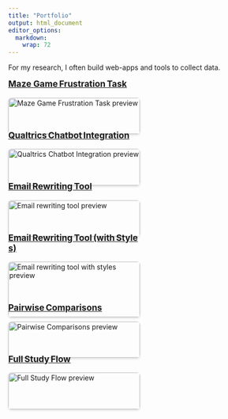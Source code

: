 ```yaml
---
title: "Portfolio"
output: html_document
editor_options: 
  markdown: 
    wrap: 72
---
```



For my research, I often build web-apps and tools to collect data.

<style>
/* --- Simple two‑column portfolio grid --- */
.portfolio-row {
  display: flex;
  flex-wrap: wrap;
  margin: -15px;
}
.portfolio-item {
  width: 50%;
  padding: 15px;
}
.portfolio-item img {
  width: 100%;
  border-radius: 6px;
  box-shadow: 0 2px 4px rgba(0,0,0,0.15);
  transition: transform 0.3s, box-shadow 0.3s;
}
.portfolio-item img:hover {
  transform: scale(1.03);
  box-shadow: 0 4px 12px rgba(0,0,0,0.30);
}
.portfolio-item h3 {
  margin-top: 0;
  font-size: 1.25em;
}
</style>

<div class="portfolio-row">
<div class="portfolio-item">
<h3><a href="https://maze-game-react.vercel.app" target="_blank">Maze Game Frustration Task</a></h3>
<a href="https://maze-game-react.vercel.app" target="_blank">
<img src="https://image.thum.io/get/width/800/crop/https://maze-game-react.vercel.app" alt="Maze Game Frustration Task preview">
</a>
</div>

<div class="portfolio-item">
<h3><a href="https://reframe001-7a186c892e5e.herokuapp.com/?condition=emotion" target="_blank">Qualtrics Chatbot Integration</a></h3>
<a href="https://reframe001-7a186c892e5e.herokuapp.com/?condition=emotion" target="_blank">
<img src="https://image.thum.io/get/width/800/crop/https://reframe001-7a186c892e5e.herokuapp.com/?condition=emotion" alt="Qualtrics Chatbot Integration preview">
</a>
</div>

<div class="portfolio-item">
<h3><a href="https://ai-writing-busy-readers.vercel.app" target="_blank">Email Rewriting Tool</a></h3>
<a href="https://ai-writing-busy-readers.vercel.app" target="_blank">
<img src="https://image.thum.io/get/width/800/crop/https://ai-writing-busy-readers.vercel.app" alt="Email rewriting tool preview">
</a>
</div>

<div class="portfolio-item">
<h3><a href="https://todd-app-styles-nkwb6z4v8-lirabenjamins-projects.vercel.app" target="_blank">Email Rewriting Tool (with Styles)</a></h3>
<a href="https://todd-app-styles-nkwb6z4v8-lirabenjamins-projects.vercel.app" target="_blank">
<img src="https://image.thum.io/get/width/800/crop/https://todd-app-styles-nkwb6z4v8-lirabenjamins-projects.vercel.app" alt="Email rewriting tool with styles preview">
</a>
</div>

<div class="portfolio-item">
<h3><a href="https://pairwise-comparisons.vercel.app" target="_blank">Pairwise Comparisons</a></h3>
<a href="https://pairwise-comparisons.vercel.app" target="_blank">
<img src="https://image.thum.io/get/width/800/crop/https://pairwise-comparisons.vercel.app" alt="Pairwise Comparisons preview">
</a>
</div>

<div class="portfolio-item">
<h3><a href="https://writing-study.vercel.app" target="_blank">Full Study Flow</a></h3>
<a href="https://writing-study.vercel.app" target="_blank">
<img src="https://image.thum.io/get/width/800/crop/https://writing-study.vercel.app" alt="Full Study Flow preview">
</a>
</div>
</div>